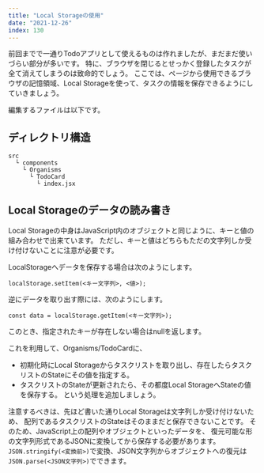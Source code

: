 ```yaml
---
title: "Local Storageの使用"
date: "2021-12-26"
index: 130
---
```


前回までで一通りTodoアプリとして使えるものは作れましたが、まだまだ使いづらい部分が多いです。
特に、ブラウザを閉じるとせっかく登録したタスクが全て消えてしまうのは致命的でしょう。
ここでは、ページから使用できるブラウザの記憶領域、Local Storageを使って、タスクの情報を保存できるようにしていきましょう。

編集するファイルは以下です。

## ディレクトリ構造

```
src
  └ components
    └ Organisms
      └ TodoCard
        └ index.jsx
```

## Local Storageのデータの読み書き

Local Storageの中身はJavaScript内のオブジェクトと同じように、キーと値の組み合わせで出来ています。
ただし、キーと値はどちらもただの文字列しか受け付けないことに注意が必要です。

LocalStorageへデータを保存する場合は次のようにします。
```
localStorage.setItem(<キー文字列>, <値>);
```

逆にデータを取り出す際には、次のようにします。
```
const data = localStorage.getItem(<キー文字列>);
```
このとき、指定されたキーが存在しない場合はnullを返します。

これを利用して、Organisms/TodoCardに、
- 初期化時にLocal Storageからタスクリストを取り出し、存在したらタスクリストのStateにその値を指定する。
- タスクリストのStateが更新されたら、その都度Local StorageへStateの値を保存する。
という処理を追加しましょう。

注意するべきは、先ほど書いた通りLocal Storageは文字列しか受け付けないため、
配列であるタスクリストのStateはそのままだと保存できないことです。
そのため、JavaScript上の配列やオブジェクトといったデータを、
復元可能な形の文字列形式であるJSONに変換してから保存する必要があります。
`JSON.stringify(<変換前>)`で変換、JSON文字列からオブジェクトへの復元は`JSON.parse(<JSON文字列>)`でできます。
